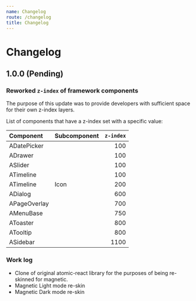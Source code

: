 ```yaml
---
name: Changelog
route: /changelog
title: Changelog
---
```


# Changelog

## 1.0.0 (Pending)

### Reworked `z-index` of framework components

The purpose of this update was to provide developers with sufficient space for their own z-index layers.

List of components that have a z-index set with a specific value:

| Component    | Subcomponent | `z-index` |
| :----------- | :----------- | --------: |
| ADatePicker  |              |       100 |
| ADrawer      |              |       100 |
| ASlider      |              |       100 |
| ATimeline    |              |       100 |
| ATimeline    | Icon         |       200 |
| ADialog      |              |       600 |
| APageOverlay |              |       700 |
| AMenuBase    |              |       750 |
| AToaster     |              |       800 |
| ATooltip     |              |       800 |
| ASidebar     |              |      1100 |

### Work log

- Clone of original atomic-react library for the purposes of being re-skinned for magnetic.
- Magnetic Light mode re-skin
- Magnetic Dark mode re-skin
